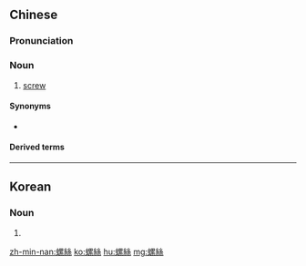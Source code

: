 ==Chinese==
{{zh-forms|s=螺丝}}
{{zh-wp}}

===Pronunciation===
{{zh-pron
|m=luósī
|c=lo4 si1
|md=lòi-sĭ*bĭ
|mn=lô͘-si
|cat=n
}}

===Noun===
{{zh-noun}}

# [[screw]] {{gloss|construction accessory}}

====Synonyms====
* {{zh-l|螺釘}}

====Derived terms====
{{zh-der|螺絲刀|螺絲絞|螺絲釘|螺絲起子|螺絲批|吃螺絲|螺絲攻|螺絲帽|螺絲母|螺絲髻|螺絲模|螺絲扣}}

----

==Korean==
{{ko-hanjatab}}

===Noun===
{{ko-noun|hj|hangeul=나사}}

# {{hanja form of|나사|[[screw]]}}

[[zh-min-nan:螺絲]]
[[ko:螺絲]]
[[hu:螺絲]]
[[mg:螺絲]]